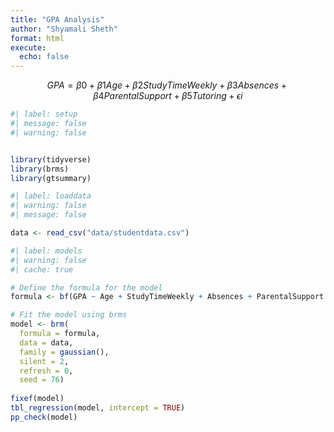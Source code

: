 ```yaml
---
title: "GPA Analysis"
author: "Shyamali Sheth"
format: html
execute: 
  echo: false
---
```


$$GPA = \beta{0} + \beta{1} Age + \beta{2}StudyTimeWeekly + \beta{3}Absences + \beta{4}ParentalSupport + \beta{5}Tutoring + \epsilon{i}$$

```r
#| label: setup
#| message: false
#| warning: false


library(tidyverse)
library(brms)
library(gtsummary)
```

```r
#| label: loaddata
#| warning: false
#| message: false

data <- read_csv("data/studentdata.csv")
```

```r
#| label: models
#| warning: false
#| cache: true

# Define the formula for the model
formula <- bf(GPA ~ Age + StudyTimeWeekly + Absences + ParentalSupport + Tutoring)

# Fit the model using brms
model <- brm(
  formula = formula,
  data = data,
  family = gaussian(),
  silent = 2,
  refresh = 0,
  seed = 76)
  
fixef(model)
tbl_regression(model, intercept = TRUE)
pp_check(model)


```

